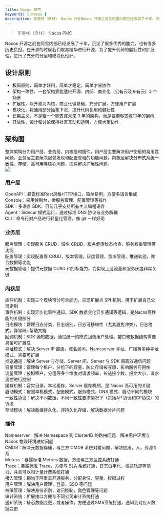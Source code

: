 ```yaml
---
title: Nacos 架构
keywords: [ Nacos ]
description: 李艳林（彦林） Nacos PMCNacos 开源之前在阿里内部已经发展了十年，沉淀了很多优秀的能力，也有很多历史负担，在开源的时候我们取其精华进行开源，为了提升代码的健壮性和扩展性，进行了充分的分层和模块化设计。设计原则极简原则，简单才好用，简单才稳定，简单才易协作架构一致性，一套架构要能适...
---
```

> 李艳林（彦林） Nacos PMC

Nacos 开源之前在阿里内部已经发展了十年，沉淀了很多优秀的能力，也有很多历史负担，在开源的时候我们取其精华进行开源，为了提升代码的健壮性和扩展性，进行了充分的分层和模块化设计。
<a name="ZCZ82"></a>
## 设计原则

- 极简原则，简单才好用，简单才稳定，简单才易协作
- 架构一致性，一套架构要能适应开源、内部、商业化（公有云及专有云）3 个场景
- 扩展性，以开源为内核，商业化做基础，充分扩展，方便用户扩展
- 模块化，将通用部分抽象下沉，提升代码复用和健壮性
- 长期主义，不是要一个能支撑未来 3 年的架构，而是要能够支撑10年的架构
- 开放性，设计和讨论保持社区互动和透明，方便大家协作
<a name="WSHka"></a>
## 架构图
整体架构分为用户层、业务层、内核层和插件，用户层主要解决用户使用的易用性问题，业务层主要解决服务发现和配置管理的功能问题，内核层解决分布式系统一致性、存储、高可用等核心问题，插件解决扩展性问题。<br />![](https://cdn.nlark.com/lark/0/2018/png/9687/1543984258587-3a2cc018-728f-414e-8186-216b896122c9.png#height=1184&id=EFIc9&originHeight=1184&originWidth=1608&originalType=binary&ratio=1&rotation=0&showTitle=false&status=done&style=none&title=&width=1608)
<a name="CWGvU"></a>
### 用户层
OpenAPI：暴露标准Rest风格HTTP接口，简单易用，方便多语言集成<br />Console：易用控制台，做服务管理、配置管理等操作<br />SDK：多语言 SDK，目前几乎支持所有主流编程语言<br />Agent：Sidecar 模式运行，通过标准 DNS 协议与业务解耦<br />CLI：命令行对产品进行轻量化管理，像 git 一样好用

<a name="NdrwH"></a>
### 业务层
服务管理：实现服务 CRUD，域名 CRUD，服务健康状态检查，服务权重管理等功能<br />配置管理：实现配置管 CRUD，版本管理，灰度管理，监听管理，推送轨迹，聚合数据等功能<br />元数据管理：提供元数据 CURD 和打标能力，为实现上层流量和服务灰度非常关键

<a name="ocj4f"></a>
### 内核层
插件机制：实现三个模块可分可合能力，实现扩展点 SPI 机制，用于扩展自己公司定制<br />事件机制：实现异步化事件通知，SDK 数据变化异步通知等逻辑，是Nacos高性能的关键部分<br />日志模块：管理日志分类，日志级别，日志可移植性（尤其避免冲突），日志格式，异常码+帮助文档<br />回调机制：SDK 通知数据，通过统一的模式回调用户处理。接口和数据结构需要具备可扩展性<br />寻址模式：解决 Server IP 直连，域名访问，Nameserver 寻址、广播等多种寻址模式，需要可扩展<br />推送通道：解决 Server 与存储、Server 间、Server 与 SDK 间高效通信问题<br />容量管理：管理每个租户，分组下的容量，防止存储被写爆，影响服务可用性<br />流量管理：按照租户，分组等多个维度对请求频率，长链接个数，报文大小，请求流控进行控制<br />缓存机制：容灾目录，本地缓存，Server 缓存机制，是 Nacos 高可用的关键<br />启动模式：按照单机模式，配置模式，服务模式，DNS 模式，启动不同的模块<br />一致性协议：解决不同数据，不同一致性要求情况下（包括AP 协议和CP协议）的诉求<br />存储模块：解决数据持久化、非持久化存储，解决数据分片问题

<a name="qYiS4"></a>
### 插件
Nameserver：解决 Namespace 到 ClusterID 的路由问题，解决用户环境与 Nacos 物理环境映射问题<br />CMDB：解决元数据存储，与三方 CMDB 系统对接问题，解决应用，人，资源关系<br />Metrics：暴露标准 Metrics 数据，方便与三方监控系统打通<br />Trace：暴露标准 Trace，方便与 SLA 系统打通，日志白平化，推送轨迹等能力，并且可以和计量计费系统打通<br />接入管理：相当于阿里云开通服务，分配身份、容量、权限过程<br />用户管理：解决用户管理，登录，SSO 等问题<br />权限管理：解决身份识别，访问控制，角色管理等问题<br />审计系统：扩展接口方便与不同公司审计系统打通<br />通知系统：核心数据变更，或者操作，方便通过SMS系统打通，通知到对应人数据变更




